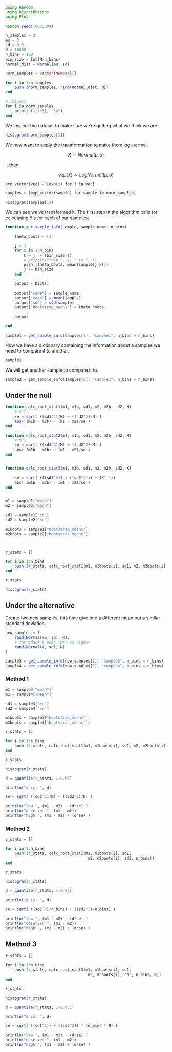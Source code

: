 
```julia

using Random
using Distributions
using Plots
```

```julia

Random.seed!(8675309)

n_samples = 2
mu = 2
sd = 0.5
N = 10000
n_bins = 100
bin_size = Int(N/n_bins)
normal_dist = Normal(mu, sd)
```


```julia

norm_samples = Vector{Number}[]

for i in 1:n_samples
    push!(norm_samples, rand(normal_dist, N))
end

# inspect
for i in norm_samples
    println(i[1:5], "\n")
end
```


We inspect the dataset to make sure we're getting what we think we are:

```julia
histogram(norm_samples[1])
```

We now want to apply the transformation to make them log-normal.

$$
X \sim Normal(\mu, \sigma)
$$

...then,

$$
exp(X) \sim LogNormal(\mu,\sigma)
$$


```julia

exp_vector(vec) = [exp(i) for i in vec]

samples = [exp_vector(sample) for sample in norm_samples]

histogram(samples[1])
```


We can see we've transformed it. The first step in the algorithm calls for calculating $\theta$ s for each of our samples:


```julia


function get_sample_info(sample, sample_name; n_bins)    

    theta_boots = []

    j = 1
    for x in 1:n_bins
        k = j  + (bin_size-1)
        # println("from ", j, " to ", k)
        push!(theta_boots, mean(sample[j:k]))
        j += bin_size
    end

    output = Dict()
    
    output["name"] = sample_name
    output["mean"] = mean(sample)
    output["sd"] = std(sample)
    output["bootstrap_means"] = theta_boots
    
    output

end

sample1 = get_sample_info(samples[1], "sample1", n_bins = n_bins)
```

Now we have a dictionary containing the information about a samples we need to compare it to another.

```julia
sample1
```

We will get another sample to compare it to.

```julia
sample2 = get_sample_info(samples[2], "sample2", n_bins = n_bins)
```

## Under the null

```julia

function calc_root_stat1(m1, m1b, sd1, m2, m2b, sd2, N)
    # K^1
    se = sqrt( ((sd1^2)/N) + ((sd2^2)/N) )
    abs( (m1b - m2b) - (m1 - m2)/se )
end

function calc_root_stat2(m1, m1b, sd1, m2, m2b, sd2, M)
    # M^1    
    se = sqrt( ((sd1^2)/M) + ((sd2^2)/M) )
    abs( (m1b - m2b) - (m1 - m2)/se )
end


function calc_root_stat3(m1, m1b, sd1, m2, m2b, sd2, K)
    
    se = sqrt( (((sd1^2)) + ((sd2^2))) * (K^-1))
    abs( (m1b - m2b) - (m1 - m2)/se )
end


m1 = sample1["mean"]
m2 = sample2["mean"]

sd1 = sample1["sd"]
sd2 = sample2["sd"]

m1boots = sample1["bootstrap_means"]
m2boots = sample2["bootstrap_means"]



r_stats = []

for i in 1:n_bins
    push!(r_stats, calc_root_stat1(m1, m1boots[i], sd1, m2, m2boots[i], sd2, N))
end

r_stats

histogram(r_stats)
```

## Under the alternative

Create two new samples, this time give one a different mean but a similar standard deviation.

```julia
new_samples = [
    rand(Normal(mu, sd), N),
    # introduce a mean that is higher
    rand(Normal(4, sd), N)
]

sample3 = get_sample_info(new_samples[1], "sample3", n_bins = n_bins)
sample4 = get_sample_info(new_samples[2], "sample4", n_bins = n_bins)
```

### Method 1

```julia

m1 = sample3["mean"]
m2 = sample4["mean"]

sd1 = sample3["sd"]
sd2 = sample4["sd"]

m1boots = sample3["bootstrap_means"]
m2boots = sample4["bootstrap_means"];
```

```julia

r_stats = []

for i in 1:n_bins
    push!(r_stats, calc_root_stat1(m1, m1boots[i], sd1, m2, m2boots[i], sd2, N))
end

r_stats

histogram(r_stats)
```

```julia


d = quantile(r_stats, 1-0.05)

println("d is: ", d)

se = sqrt( ((sd1^2)/N) + ((sd2^2)/N) )

println("low ", (m1 - m2) - (d*se) )
println("observed ", (m1 - m2))
println("high ", (m1 - m2) + (d*se) )
```

### Method 2

```julia

r_stats = []

for i in 1:n_bins
    push!(r_stats, calc_root_stat2(m1, m1boots[i], sd1,
                                    m2, m2boots[i], sd2, n_bins))
end

r_stats

histogram(r_stats)
```

```julia

d = quantile(r_stats, 1-0.05)

println("d is: ", d)

se = sqrt( ((sd1^2)/n_bins) + ((sd2^2)/n_bins) )

println("low ", (m1 - m2) - (d*se) )
println("observed ", (m1 - m2))
println("high ", (m1 - m2) + (d*se) )
```


## Method 3

```julia

r_stats = []

for i in 1:n_bins
    push!(r_stats, calc_root_stat3(m1, m1boots[i], sd1,
                                    m2, m2boots[i], sd2, n_bins, N))
end

r_stats

histogram(r_stats)
```

```julia

d = quantile(r_stats, 1-0.05)

println("d is: ", d)

se = sqrt( ((sd1^2)) + ((sd2^2)) * (n_bins * N) )

println("low ", (m1 - m2) - (d*se) )
println("observed ", (m1 - m2))
println("high ", (m1 - m2) + (d*se) )
```
